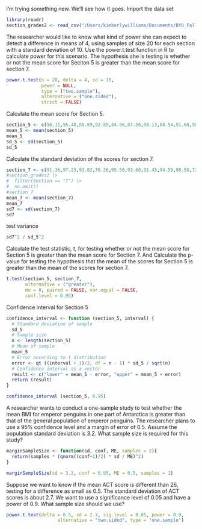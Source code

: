 I'm trying something new. We'll see how it goes.
Import the data set
```r
library(readr)
section_grades2 <- read_csv("/Users/kimberlywilliams/Documents/BYU_Fall_2023/Stat230/Homework/section_grades2.csv")
```

The researcher would like to know what kind of power she can expect to detect a difference in means of 4, using samples of size 20 for each section with a standard deviation of 10. Use the power.t.test function in R to calculate power for this scenario. The hypothesis she is testing is whether or not the mean score for Seciton 5 is greater than the mean score for section 7.
```r
power.t.test(n = 20, delta = 4, sd = 10,
             power = NULL,
             type = ("two.sample"),
             alternative = ("one.sided"),
             strict = FALSE)
```

Calculate the mean score for Section 5.
```r
section_5 <- c(96.11,95.48,80.89,92.89,84.96,87.56,90.13,88.54,91.60,98.01,83.61,95.17,95.6,91.61,90.74,81.48,93.30,88.45,97.15,92.62)
mean_5 <- mean(section_5)
mean_5
sd_5 <- sd(section_5)
sd_5
```

Calculate the standard deviation of the scores for section 7.
```r
section_7 <- c(91.36,97.23,93.82,76.26,95.50,93.60,91.45,94.59,88.58,72.84,71.83,95.76,94.20,85.28,72.10,90.85,91.51,83.48,93.29,85.89)
#section_grades2 |>
#  filter(Section == "7") |>
#  na.omit()
#section_7
mean_7 <- mean(section_7)
mean_7
sd7 <- sd(section_7)
sd7
```

test variance
```r
sd7^2 / sd_5^2

```

Calculate the test statistic, t, for testing whether or not the mean score for Section 5 is greater than the mean score for Section 7. And Calculate the p-value for testing the hypothesis that the mean of the scores for Section 5 is greater than the mean of the scores for section 7. 
```r
t.test(section_5, section_7,
       alternative = ("greater"),
       mu = 0, paired = FALSE, var.equal = FALSE,
       conf.level = 0.95)
```

Confidence interval for Section 5
```r
confidence_interval <- function (section_5, interval) {
  # Standard deviation of sample
  sd_5
  # Sample size
  n <- length(section_5)
  # Mean of sample
  mean_5
  # Error according to t distribution
  error <- qt ((interval + 1)/2, df = n - 1) * sd_5 / sqrt(n)
  # Confidence interval as a vector
  result <- c("lower" = mean_5 - error, "upper" = mean_5 + error)
  return (result)
}

confidence_interval (section_5, 0.95)

```

A researcher wants to conduct a one-sample study to test whether the mean BMI for emperor penguins in one part of Antarctica is greater than that of the general population of emperor penguins. The researcher plans to use a 95% confidence level and a margin of error of 0.5. Assume the population standard deviation is 3.2. What sample size is required for this study?
```r
marginSampleSize <- function(sd, conf, ME, samples = 2){
  return(samples * (qnorm((conf+1)/2) * sd / ME)^2)
}

marginSampleSize(sd = 3.2, conf = 0.95, ME = 0.5, samples = 1)

```

Suppose we want to know if the mean ACT score is different than 26, testing for a difference as small as 0.5. The standard deviation of ACT scores is about 2.7. We want to use a significance level of 0.05 and have a power of 0.9. What sample size should we use?
```r
power.t.test(delta = 0.5, sd = 2.7, sig.level = 0.05, power = 0.9, 
                   alternative = "two.sided", type = "one.sample")

```

